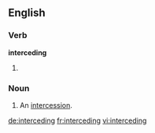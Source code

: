 ==English==

===Verb===
'''interceding'''

# {{present participle of|intercede}}

===Noun===
{{en-noun}}

# An [[intercession]].
#: {{rfquotek|Herman Melville}}

[[de:interceding]]
[[fr:interceding]]
[[vi:interceding]]